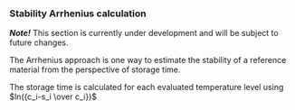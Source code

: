 ### Stability Arrhenius calculation

***Note!***
This section is currently under development and will be subject to future changes.

The Arrhenius approach is one way to estimate the stability of a reference material from the perspective of storage time.

The storage time is calculated for each evaluated temperature level using $ln({c_i-s_i \over c_i})$

